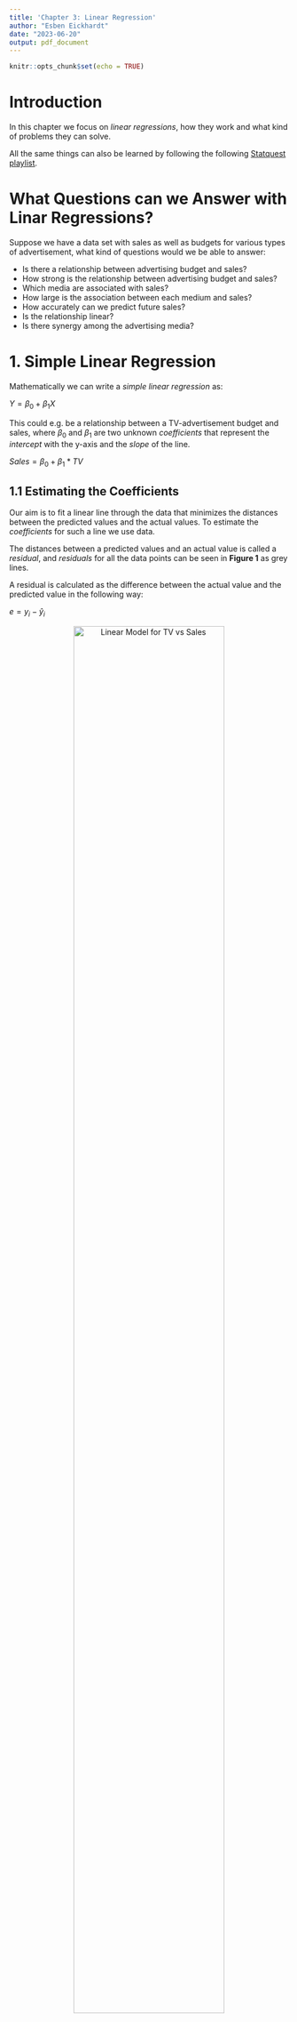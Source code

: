 ```yaml
---
title: 'Chapter 3: Linear Regression'
author: "Esben Eickhardt"
date: "2023-06-20"
output: pdf_document
---
```


```r
knitr::opts_chunk$set(echo = TRUE)
```

# Introduction

In this chapter we focus on *linear regressions*, how they work and what kind of problems they can solve.

All the same things can also be learned by following the following [Statquest playlist](https://www.youtube.com/watch?v=PaFPbb66DxQ&list=PLblh5JKOoLUIzaEkCLIUxQFjPIlapw8nU&index=1).

# What Questions can we Answer with Linar Regressions?

Suppose we have a data set with sales as well as budgets for various types of advertisement, what kind of questions would we be able to answer:

* Is there a relationship between advertising budget and sales?
* How strong is the relationship between advertising budget and sales?
* Which media are associated with sales?
* How large is the association between each medium and sales?
* How accurately can we predict future sales?
* Is the relationship linear?
* Is there synergy among the advertising media?

# 1. Simple Linear Regression

Mathematically we can write a *simple linear regression* as:

$Y = \beta_0 + \beta_1X$ 

This could e.g. be a relationship between a TV-advertisement budget and sales, where $\beta_0$ and $\beta_1$ are two unknown *coefficients* that represent the *intercept* with the y-axis and the *slope* of the line.

$Sales = \beta_0 + \beta_1*TV$ 

## 1.1 Estimating the Coefficients

Our aim is to fit a linear line through the data that minimizes the distances between the predicted values and the actual values. To estimate the *coefficients* for such a line we use data. 

The distances between a predicted values and an actual value is called a *residual*, and *residuals* for all the data points can be seen in **Figure 1** as grey lines.

A residual is calculated as the difference between the actual value and the predicted value in the following way:

$e = y_i-\hat{y}_i$

<center>
![Linear Model for TV vs Sales](Images/Linear Model for TV vs Sales.png){width=80%}
</center>

Despite the aim of minimizing the absolute distances between the predicted and the actual values in practice we instead minimizes the *Residual Sum of Squares (RSS)*, as it is more mathematical well-behaved than absolute values.  

The *residual sum of squares (RSS)* is calculated as:

$RSS = e_1^2 + e_2^2 + .... + e_n^2 <=>$  
$RSS = (y_1 + \beta_0 - \beta_1x_1)^2 + (y_2 + \beta_0 - \beta_1x_2)^2 .... + (y_n + \beta_0 - \beta_1x_n)^2$

The two *coefficients*, $\beta_0$ and $\beta_1$, can be minimized with the following equations:

$\beta_1=\frac{\sum_{i=1}^n(x_i-\overline{x})(y_i-\overline{y})}{\sum_{i=1}^n(x_i-\overline{x})}$  
$\beta_0=\overline{y}-\beta_1\overline{x}$

In **Figure 2** you can see the calculated RSS for different $\beta_0$ and $\beta_1$ values used on the advertisement dataset. The red dot marks the minimum RSS. The minimum can be found by differentiating the RSS model, and finding finding where it is equal to zero.

<center>
![Minimizing RSS](Images/Minimizing RSS.png){width=40%}
</center>

## 1.2 Assessing the Accuracy of the Coefficient Estimates

We have a true model:

$Y = 2 + 3X + \epsilon$

We create 100 random *Xs* and calculate *Ys* where we add some random noise, $\epsilon$. In **Figure 3** these noisy points are shown, the true *population regression line* is shown in red and the *least squares line* calculated on the noisy sample is shown in blue. 

To the right in **Figure 3** we have made noisy samples ten times and calculated their regression lines (light blue).

![Regression Lines for Similated Data](Images/Regression Lines for Similated Data.png){width=70%}

In general the *sample coefficients* are good estimates of the *population coefficients*, and on average ($\mu$) we expect them to be equal to the *population coefficients*. However, in a real world scenario we only have one sample, and we do not know if it is an over- or under-estimate of the *population coefficients*. 

In general our confidence in the *sample coefficients* are estimated by computing the *standard error*. The *standard error* can be calculated via a formula (see below) or via *bootstrapping*. I prefer bootstrapping as it is a more transparent solution, as you sample your sample, and identify the deviation in the sample mean (standard error).

$Var(\hat{\mu}) = SE(\hat{\mu})^2 = \frac{\sigma^2}{n}$

The [*standard error*](https://www.youtube.com/watch?v=A82brFpdr9g) roughly tells us the average amount that the estimated sample $\hat{\mu}$ differs from the actual value of $\mu$. It is calculated in the following way:

1. Collect a sample of data from the population you're interested in studying.
2. Calculate the mean of your sample
3. Calculate the difference between each observation in your sample and the sample mean $(x-\overline{x})$
4. Square each of the differences obtained in Step 3. 
5. Sum up all the squared deviations obtained in Step 4.
6. Divide the sum of squared deviations from Step 5 by the sample size (n), which gives us the variance (the average squared deviation).
7. Calculate the standard error (SE) by taking the square root of the variance (s^2) and dividing it by the square root of the sample size (n).

The more observations we have the smaller the standard error of $\hat{\mu}$.

The Standard errors can be used to compute *confidence intervals*. A *95 % confidence interval* e.g. is a range of values such that with 95 % probability the range will contain the true value. 

For linear regression the 95 % confidence interval for $\beta_1$ can be approximated using:

$\hat{\beta_1} \pm 2*SE(\hat{\beta_1})$

*t-statistics* is the number of standard deviations a value is away from zero.

$t = \frac{\hat{\beta_1-0}}{SE(\hat{\beta_1)}}$

## 1.3 Assessing the Accuracy of the Model

We want to quantify *the extent to which the model fits the data*. This is usually assessed using the two quantities:

* $R^2$ Statistics
* Residual standard error (RSE)

### 1.3.1 $R^2$

$R^2$ is a measure of the *proportion of variance explained*. It is calculated in three steps: 

1. Run a line through the mean, and calculate the *total sum of squares (TSS)*: $TSS=\sum{(y_i-\overline{y})^2}$. 
2. Calculate the *residual sum of squares (RSS)* for your model: $RSS=\sum{(y_i-\hat{y}_i)^2}$. 
3. Now we can calculate the proportion of the *variance that is explained by the model*: $R^2=\frac{TSS-RSS}{TSS}$.
  * Note that sometimes the formula includes all values divided by *n* as TSS/n is the *variance*, but during division *n* disappears, which is why we don't include it in the calculation here.  

If a model fits the data perfectly the $R^2$ is 1. It should be noted that as more parameters are added to a model the closer $R^2$ will get to 1.

If a model is only built from two values $R^2$ will always be equal to one. So $R^2$ is not perfect, and we need a *p-value* to assess our confidence in $R^2$, which is done using the *F-statistic*. *F* is calculated in the following way:

$F = \frac{Variation\ in\ Y\ explained\ by\ X_1}{Variation\ in\ Y\ not\ explained\ by\ X_1} <=>$
$F = \frac{TSS-RSS/(p_{fit}-p_{mean})}{RSS(n-p_{fit})}$

Here $p_{fit}$ is the number of parameters in the model (y-intercept + slope), $p_{mean}$ is the number of parameters in the mean line (y-intercepts) and *n* is the number of samples.

To estimate the *p-value* we calculate *F* for a bunch of random data sets (with similar variance and range), and get a *F-distribution*. Now we can calculate how many percent of the values in the *F-distribution* are equal or higher than the *F-value* we calculated for our model. This percentage is the *p-value*.

### 1.3.2 Residual Squared Error

The RSE is the average amount that the response will deviate from the true regression line. The formula uses a *magic number*, 2, to account for the error in small data sets.

$RSE = \sqrt{\frac{1}{n-2}RSS}$

We can calculate the percentage error by comparing the error if we had just predicted the mean value of *y* for all data points to the RSE. The *RSE/MeanError* tells us the percentage error.

# 2. Multiple Linear Regression

I practice we have more than one predictor, thus here we extend the *simple regression* to multiple variables. 

$Y = \beta_0 + \beta_1X_1 + \beta_2X_2 + ...+\beta_pX_p+\epsilon$

In such a model we interpret $\beta_j$ as the average effect on Y of a one unit increase of $X_j$ if all other predictors are fixed.

## 2.1 Estimating the Regression Coefficients

As with the simple linear regression we again want to minimize the RSS. See **Figure 4**.

<center>
![Multiple Linear Regression](Images/Multiple Linear Regression.png){width=40%}
</center>

The coefficients for a Multiple Linear Regression can be interpreted in the following way. For a given amount of $X_1$ and $X_2$ the spending an additional unit of $X_3$ is associated with $\beta_3$ units of $Y$.

If one had made three simple regressions and a single multiple regression model, the coefficients of the different $X_j$ wouldn't necessarily be the same. This is because in the *multiple regression setting* the coefficient for one predictor represents the average increase in sales if the other predictors are held constant. This means that the effects of correlated predictors will be evened out, e.g. in a *simple regression* ice-cream sales would be associated with shark attacks, while in *multiple regression* where we add a predictor stating how many people are in the water, the effect of ice-cream sales on shark attacks will likely dissapear.

## 2.2 Is at least one of the predictors $X_1, X_2,...,X_p$ useful in predicting the response?

We have to test if all the regression coefficients are zero.

$H_0 : \beta_1 = \beta_2 = ... = \beta_p = 0$

Versus the alternative 

$H_a : at\ least\ one\ \beta_j\ is\ non-zero$

This hypothesis test is performed by computing the *F-statistics*.

$F = \frac{(TSS-RSS)/p}{RSS/(n-p-1)}$

If there is no relationship, you would expect F to take on a value close to 1. If there is a relationship you would expect $E\{(TSS-RSS)/p\}>\sigma^2$. How large the F-statistic needs to be depends on the values of *n* and *p*. The significance (p-value) of the F-statistic is usually looked up for different *n* and *p* in a look-up table, which has values for the different F-distributions.

If we want to test the hypothesis that a subset of the coefficients are zero, we just fit another model that only uses that subset of variables. 

The t-statistic and p-values for each model reports the *partial effect* of adding that variable to the model. That is, models are created with and without the variables, and their F-statistics are calculated in the following way:

$F = \frac{(RSS_o-RSS)/q}{RSS/(n-p-1)}$

Here $RSS_0$ is the value for the model without the variable, and *q* is the number of variables (1).

## 2.3 Do all the predictors help explain Y?

When computing the F-statistic p-value we determine if *at least one variable* is associated with the outcome, but now it is time to find which ones.

One could simply look at their p-values, but if p is large, one is likely to make false discoveries. What one instead should do is *variable selection*. One could try out all possible models and then judge their quality using one of the following: *Mallow’s $C_p$* , *Akaike information criterion (AIC)*, *Bayesian information criterion (BIC)*, and *Adjusted $R^2$*.

It is, however, usually practically impossible to make all $2^p$ models, so instead usually does one of the following things:

* Forward Selection
  1. Start with a *null model*
  2. Fit one model with each predictor, and add the predictor with the lowest RSS
  3. Repeat 2. until some stopping rule
* Backward Selection
  1. Start with all variables
  2. Remove the variable with the largest p-value
  3. Fit a new model
  4. Repeat 2. and 3. until a stopping rule is fulfilled
* Mixed Selection
  1. Start with a *null model*
  2. Fit one model with each predictor, and add the predictor with the lowest RSS
  3. Remove a variable if its p-value has gone over the level of significance.
  4. Repeat 2. and 3. until some stopping rule

## 2.4 How well does the model fit the data?

As with a *simple linear model* we again use RSE and $R^2$. One should, however, be aware that as the number of predictors increases the $R^2$ always increases! That is why one should look at the adjusted $R^2$ as it takes the extra parameters into account.

## 2.5 Given a set of predictor values, what response value should we predict, and how accurate is our prediction?

Inaccuracies in the coefficient estimates can be computed using a *confidence interval*
Inaccuracies in the Y estimates can be computed using a *prediction interval*.

# 3. Interactions
Linear models make several highly restrictive assumptions that are often violated in practice. Two of the most important assumptions state that the relationship between the predictors and response are additive and linear. Here we remove the *additive* assumption by adding an *interaction* term to the model.

$Y = \beta_0 + \beta_1X_1 + \beta_2X_2 + \beta_3X_1X_2 + \epsilon <=>$
$Y = \beta_0 + (\beta_1 + \beta_3X_2)X_1 + \beta_2X_2 + \epsilon$

This can be interpreted as if adding one unit of $X_1$ then $Y$ will increase by $\beta_1 + \beta_3X_2$ units. 

NOTE: The hierarchical principle states that if we include an interaction in a model, we hierarchical should also include the main eﬀects, even if the p-values associated with principle their coeﬃcients are not significant.

# 4. Non-Linear Relationships
Here we present a very simple way to directly extend the linear model
to accommodate non-linear relationships, using *polynomial regression*. NOTE: It is still a *linear model*!

$Y = \beta_0 + \beta_1X_1 + \beta_2X_1^2 + \epsilon$

# 5. Common Problems with Linear Models
Here we go over the most common problems when fitting linear models to data:

## 5.1 Non-Linearity of the Data
If plotting the residuals against the fitted/predicted values it is possible pick up non-linearities as show in the figure. You would expect the errors to be equally distributed around zero for all Y-values if the model fits the data well.

<center>
![Residual Plot](Images/Residual Plot.png){width=80%}
</center>

Ways to adress the issue is to make non-linear transformations to the data (log X, $\sqrt{X}$, $X^2$).

## 5.2 Correlation of Error Terms
An important assumption of the linear regression model is that the error
terms, $\epsilon_1$, $\epsilon_2$ , . . . , $\epsilon_n$, are uncorrelated. If they are correlated: 

* The estimated *standard errors* of the *regression coefficients* will be underestimated.
* Confidence and prediction intervals will be too narrow
* p-values will be too low

The problem is best understood with the example where we accidentally double our data, which would result in a narrowing our our confidence interval by a factor of $\sqrt{2}$. The problem is most often seen in time series where observations that are obtained at adjacent time points will have positively correlated errors. The problem can be identified by plotting the residuals as a function of time, and be seen if adjacent data points have similar residuals (this is called *tracking*).

This problem can mainly be mitigated by making a good *experimental design*.

## 5.3 Non-constant Variance of Error Terms
Another important assumption of the linear regression model is that the
error terms have a constant variance, $Var(\epsilon_i)=\sigma^2$. The standard errors, confidence intervals, and hypothesis tests associated with the linear model rely upon this assumption.

The most common case of this is seen where the variance of the error terms increase as the value increases, this is also called *heteroscedasticity*. A example can be seen in the figure.

<center>
![Heteroscedasticity](Images/Heteroscedasticity.png){width=80%}
</center>

One of the most usual ways to fix this problem is to $logY$ or $\sqrt{Y}$. Another way is to use *weighted least squares*.

## 5.4 Outliers
An *outlier* is a point for which $y_i$ is far from the $y$ predicted by the model. Outliers can cause several problems.

1. It can result in a high RSE
  * As RSE is used to calculate *confidence intervals* and *p-values* a single outlier can have implications for the interpretation of the fit.
2. It can result in a bad fit
  * If it is a high *leverage point* the fit will be skewed towards that point
  
Outliers can be identified visually by plotting the residuals 

## 5.5 High Leverage Points
These are points with unusual X-values, which means that they can have a sizable impact on the estimated regression line (see figure point 40). *High Leverage Points* are easy to visually identify in *simple linear regressions*, but much harder in *multiple regression* with many predictors, as it is possible to have an observation that is well within the range of each individual predictor’s values, but is unusual in terms of the full set of predictors. In the figure you can see an example where neither the value for X1 nor its value for X2 is unusual, but where the combination of values is unusual.

One can, however, identify *high leverage* points using *leverage statistics*, where $h_i$ increases withthe distance of $x_i$ to $\overline{x}$.

$h_i = 1/n+\frac{(x_i-\overline{x})^2}{\sum_{i'=1}^n(x_{i'-\overline{x}})^2}$

<center>
![Leverage Points](Images/Leverage Points.png){width=80%}
</center>

<center>
![Leverage Points 2](Images/Leverage Points 2.png){width=80%}
</center>

## 5.6 Collinearity
*Collinearity* refers to the situation in which two or more predictor variables are closely correlated with each other. In a regression context it can be difficult to separate out the individual effects of the collinear variables on the response. The coefficients will have a high uncertaincy and thus so will the T-statistics.

It is even possible for collinearity to exist between three or more variables even if no pair of variables has a particularly high correlation. We call this situation *multicollinearity*. Instead of inspecting the correlation matrix, a better way to assess *multicollinearity* is to compute the variance inflation factor (VIF). A VIF value that exceeds 5 or 10 indicates a problematic amount of
collinearity.

*Collinearity* can be fixed by:

* Dropping one of the values
* Combining variables into a single predictor

# 6. Example of answering questions

* Is there a relationship between sales and advertising budget?
  * Fit *multiple regression*
  * Check F-statistics p-value
* How strong is the relationship?
  * Look at *RSE* and *$R^2$*
* Which media are associated with sales?
  * Examine the p-values associated with each predictor’s t-statistic
* How large is the association between each medium and sales?
  * Compute *standard errors* for coefficients
  * Compute the 95 % confidence intervals for the coeﬃcients
* How accurately can we predict future sales?
  * Calculate a prediction interval
* Is the relationship linear?
  * Make a *residual plot*
* Is there synergy among the advertising media?
  * Make an additive term at investigate its p-value
  * Does the $R^2$ get bigger?

7. Linear Regression vs KNN

Linear Regression Pros:
* Easy to fit because only a small number of coefficients are estimated
* Simple interpretations of coefficients
* Tests of statistical significance can be easily performed
Linear Regression Cons:
* This may strong assumptions about the form of f(x)

KNN Pros:
* Does not make specific assumptions about the form of f(x)
* Handles non-linearities
KNN Cons:
* Can not extrapolate outside training data
* Hard to chose the best K
* Even when true relationships are non-linear it performs worse than Linear Regression models e.g. in *high dimensions*

# 8. Chapter Exercises & Answers
As most exercises are redundant for my brush up on statistical methods, I will only be solving select exercises. Great answers by Liam Morgan to all of the exercises can be found at [RPubs](https://rpubs.com/lmorgan95/ISLR_CH3_Solutions).

## 8.1 Simple Linear Models

Here we will just build a simple linear model and examine its different statistics. First we create some data.

```r
# Libraries
library(tidyverse)

# Creating some data
mouse.data <- data.frame(
  weight = c(0.9, 1.8, 2.4, 3.5, 3.9, 4.4, 5.1, 5.6, 6.3),
  size = c(1.4, 2.6, 1.0, 3.7, 5.5, 3.2, 3.0, 4.9, 6.3)
)

# Plotting data
ggplot(mouse.data, aes(weight, size)) +
  geom_point() +
  theme_bw()
```

We create a simple linear model.

```r
# Fitting a linear model
mouse.regression <- lm(size ~ weight, data=mouse.data)

# Summarizing model
summary(mouse.regression)
```
Here we go over the summary of the model:

* Call: It is just the model call
* Residuals: The distribution of the residuals
  * You would like the distribution to be symmetric around zero
* Coefficients:
  * Intercept: The estimated intercept with the y-axis
    * Standard Error and t-values are used to calculate the p-value
    * p-value is an estimate of whether the value is zero or not
  * Weight: The estimated slope of the linear line
    * Standard Error and t-values are used to calculate the p-value
    * p-value is an estimate of whether the value is zero or not
* Residual Standard Error: Square root of the denominator for *F*
* Multiple R-squared: R-squared as described earlier
* Adjusted R-squared: R-squared scaled by the number of parameters
* F-statistic: Tells is if R-squared is significant or not

```r
# Making predictions with confidence intervals
predict(mouse.regression, 
        data.frame(weight = c(2,4,6)),
        interval = "prediction")
```

Finally we add the regression line to our plot

```r
# Plotting regression line
ggplot(mouse.data, aes(weight, size)) +
  geom_point() +
  geom_smooth(method = "lm",se = F) +
  theme_bw()
```

## 8.2 Multiple Regression

Here we build a multiple regression model and examine its different statistics. First we create some data.

```r
# Creating some data
mouse.data <- data.frame(
  weight = c(0.9, 1.8, 2.4, 3.5, 3.9, 4.4, 5.1, 5.6, 6.3),
  size = c(1.4, 2.6, 1.0, 3.7, 5.5, 3.2, 3.0, 4.9, 6.3),
  tail = c(0.7, 1.3, 0.7, 2.0, 3.6, 3.0, 2.9, 3.9, 4.0)
)

# Plotting the data
plot(mouse.data)
```
In the plots we can see that both weight and tail are correlated with size, which is what we want, but we also see that they are correlated with each other. This may mean that a model with either tail or weight will be sufficient.

We create a multiple regression model.

```r
# Fitting a plane to the data
mouse.regression <- lm(size ~ weight + tail, data=mouse.data)

# Summarizing model
summary(mouse.regression)
```
As we are running multiple regression we are more interested in the *Adjusted $R^2$*, as it takes the extra parameter into account. We can see that the *p-value* for the weight is no longer significant. 

When looking at the statistics for the coefficients they are based on a comparison between a model with the variable and without it. The p-value of 0.4345 means that a model that uses the weight and tail variables is not significantly better than one using just the tail variable.

# 8.3 The Boston Dataset
Here we start simple and go deeper and deeper on the **Boston** dataset.

## 8.3.1 Fitting a simple model

```r
# Loading Data
library(ISLR2)
library(car)

# Plotting data
ggplot(Boston, aes(medv, lstat)) +
  geom_point() +
  geom_smooth(method = "lm", se = F)

# Linear model
boston.lr <- lm(medv ~ lstat, data = Boston)
```

Now we will look at some diagnostics plots.

```r
# Extract model information for plotting
data <- fortify(boston.lr)

# Residuals vs. Fitted plot
ggplot(data, aes(.fitted, .resid)) +
  geom_point() +
  geom_smooth(method = "loess", se = FALSE) +
  xlab("Fitted values") +
  ylab("Residuals") +
  ggtitle("Residuals vs. Fitted")
```
We can see that the data points are not evenly distributed above and below the line indicating that the data has a non-linear relationship.

```r
# Normal Q-Q plot
ggplot(data, aes(sample = .stdresid)) +
  stat_qq() +
  stat_qq_line() +
  xlab("Theoretical Quantiles") +
  ylab("Standardized Residuals") +
  ggtitle("Normal Q-Q")
```
We can see that the residuals are not normally distributed though one would assume that.

```r
# Scale-Location plot
ggplot(data, aes(.fitted, sqrt(abs(.stdresid)))) +
  geom_point() +
  geom_smooth(method = "loess", se = FALSE) +
  xlab("Fitted values") +
  ylab("sqrt(|Standardized Residuals|)") +
  ggtitle("Scale-Location")
```
Also known as the spread-location plot, it helps evaluate if the residuals have a constant variance (homoscedasticity). It plots the absolute values of the square root of the standardized residuals against the fitted values. We see a clear trend in the standardized residuals.

```r
# Residuals vs. Leverage plot
ggplot(data, aes(.hat, .stdresid)) +
  geom_point() +
  geom_smooth(method = "loess", se = FALSE) +
  xlab("Leverage") +
  ylab("Standardized Residuals") +
  ggtitle("Residuals vs. Leverage")
```
This plot helps identify influential observations that have a large impact on the regression results. It displays the standardized residuals against the leverage, which measures how much an observation affects the model's fit.

## 8.3.2 Fitting a multiple regression model
Now it is time to include some more variables!

```r
# Fitting the model
boston.mr <- lm(medv ~ ., data = Boston)

# Summarizing statistics
summary(boston.mr)
```
To assess the colliniarity next we calculate the *variance inflation
factors*.

```r
# Calculating VIFs
vif(boston.mr)
```

VIFs help quantify the extent of multicollinearity by measuring how much the variance of an estimated regression coefficient is inflated due to the presence of correlated predictors.

The VIF for a particular predictor variable is calculated as follows:

1. Fit a regression model using the predictor variable of interest as the response variable and the remaining predictor variables as the predictors.
2. Calculate the R-squared value of this regression model.
3. Calculate the VIF as the reciprocal of (1 - R-squared).

The interpretation of VIF values is as follows:

1. A VIF of 1 indicates no correlation between the predictor variable and the other predictors. There is no multicollinearity issue.
2. A VIF greater than 1 and less than 5 suggests moderate correlation among the predictors. It is generally considered acceptable.
3. A VIF greater than 5 indicates high correlation between the predictor variable and the other predictors, indicating significant multicollinearity.

## 8.3.3 Adding the interaction term

```r
# Adding an interaction term
summary(lm(medv ~ lstat * age, data = Boston))
```

## 8.3.4 Going Non-Linear
Here we make a model with and without a non-linearity.

```r
# Model
model.linear <- lm(medv ~ lstat, data=Boston)

# Model with non-linearity
model.nonlinear <- lm(medv ~ lstat + I(lstat^2), data=Boston)
```

We can compare the two models using ANOVA. The null hypothesis is that the two models fit the data equally well, and the alternative hypothesis is that the full model is superior.

```r
# Testing if the model with non-linearity fits better
anova(model.linear, model.nonlinear)
```
The F-statistic is 135, and the p-value is very low, thus the null hypothesis is rejected. Let try to plot the new line.

```r
# Plotting data
ggplot(Boston, aes(medv, lstat)) +
  geom_point() +
  geom_smooth(method='lm', formula= y~x + I(x^2))
```